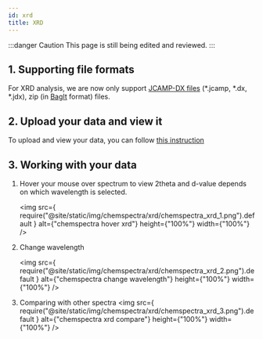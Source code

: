 ```yaml
---
id: xrd
title: XRD
---
```


:::danger Caution
This page is still being edited and reviewed.
:::

## 1. Supporting file formats

For XRD analysis, we are now only support [JCAMP-DX files](https://iupac.org/what-we-do/digital-standards/jcamp-dx/) (\*.jcamp, \*.dx, \*.jdx), zip (in [BagIt](https://en.wikipedia.org/wiki/BagIt) format) files.

## 2. Upload your data and view it

To upload and view your data, you can follow [this instruction](../chemspectra#2-analysing-data-in-chemotion-eln)

## 3. Working with your data

1. Hover your mouse over spectrum to view 2theta and d-value depends on which wavelength is selected.

   <img
     src={
       require("@site/static/img/chemspectra/xrd/chemspectra_xrd_1.png").default
     }
     alt={"chemspectra hover xrd"}
     height={"100%"}
     width={"100%"}
   />

2. Change wavelength

   <img
     src={
       require("@site/static/img/chemspectra/xrd/chemspectra_xrd_2.png").default
     }
     alt={"chemspectra change wavelength"}
     height={"100%"}
     width={"100%"}
   />

3. Comparing with other spectra
   <img
     src={
       require("@site/static/img/chemspectra/xrd/chemspectra_xrd_3.png").default
     }
     alt={"chemspectra xrd compare"}
     height={"100%"}
     width={"100%"}
   />
